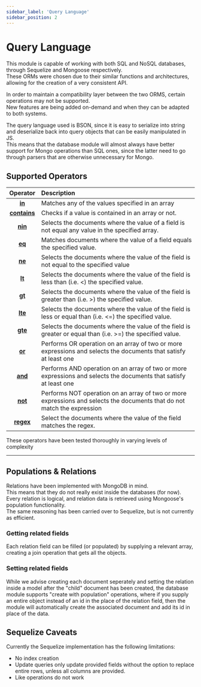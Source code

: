 ```yaml
---
sidebar_label: 'Query Language'
sidebar_position: 2
---
```


# Query Language

This module is capable of working with both SQL and NoSQL databases, through Sequelize and Mongoose respectively.<br />
These ORMs were chosen due to their similar functions and architectures, allowing for the creation of a very consistent API.

In order to maintain a compatibility layer between the two ORMS, certain operations may not be supported.<br />
New features are being added on-demand and when they can be adapted to both systems.

The query language used is BSON, since it is easy to serialize into string and deserialize back into
query objects that can be easily manipulated in JS.<br />
This means that the database module will almost always have better support for Mongo operations than SQL ones, 
since the latter need to go through parsers that are otherwise unnecessary for Mongo.

<!--
TODO
-------------------------------------------------

## Implemented Operations

**TODO**

-------------------------------------------------
-->

## Supported Operators

|  Operator                           | Description                                                                                                              |
| :---------------------------------: | :----------------------------------------------------------------------------------------------------------------------- |
| [**in**](./operators#in)              | Matches any of the values specified in an array                                                                          |
| [**contains**](./operators#contains)  | Checks if a value is contained in an array or not.                                                                       |
| [**nin**](./operators/#nin)           | Selects the documents where the value of a field is not equal any value in the specified array.                          |
| [**eq**](./operators#eq)              | Matches documents where the value of a field equals the specified value.                                                 |
| [**ne**](./operators#ne)              | Selects the documents where the value of the field is not equal to the specified value                                   |
| [**lt**](./operators#lt)              | Selects the documents where the value of the field is less than (i.e. <) the specified value.                            |
| [**gt**](./operators#gt)              | Selects the documents where the value of the field is greater than (i.e. >) the specified value.                         |
| [**lte**](./operators#lte)            | Selects the documents where the value of the field is less or equal than (i.e. <=) the specified value.                  |
| [**gte**](./operators#gte)            | Selects the documents where the value of the field is greater or equal than (i.e. >=) the specified value.               |
| [**or**](./operators#or)              | Performs OR operation on an array of two or more expressions and selects the documents that satisfy at least one         |
| [**and**](./operators#and)            | Performs AND operation on an array of two or more expressions and selects the documents that satisfy at least one        |
| [**not**](./operators#not)            | Performs NOT operation on an array of two or more expressions and selects the documents that do not match the expression |
| [**regex**](./operators#regex)        | Select the documents where the value of the field matches the regex.                                                     |

These operators have been tested thoroughly in varying levels of complexity

-------------------------------------------------

## Populations & Relations

Relations have been implemented with MongoDB in mind.<br />
This means that they do not really exist inside the databases (for now).<br />
Every relation is logical, and relation data is retrieved using Mongoose's population functionality.<br />
The same reasoning has been carried over to Sequelize, but is not currently as efficient.

### Getting related fields

Each relation field can be filled (or populated) by supplying a relevant array, creating a join operation that gets all the objects.

### Setting related fields

While we advise creating each document seperately and setting the relation inside a model after the "child" document 
has been created, the database module supports "create with population" operations, where if you supply an entire object 
instead of an id in the place of the relation field, then the module will automatically create the associated document and 
add its id in place of the data.

## Sequelize Caveats

Currently the Sequelize implementation has the following limitations:
- No index creation
- Update queries only update provided fields without the option to replace entire rows, unless all columns are provided.
- Like operations do not work
